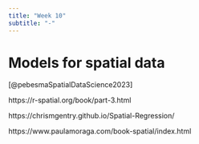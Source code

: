 ```yaml
---
title: "Week 10"
subtitle: "-"
---
```


# Models for spatial data

[@pebesmaSpatialDataScience2023]

https://r-spatial.org/book/part-3.html

https://chrismgentry.github.io/Spatial-Regression/

https://www.paulamoraga.com/book-spatial/index.html
